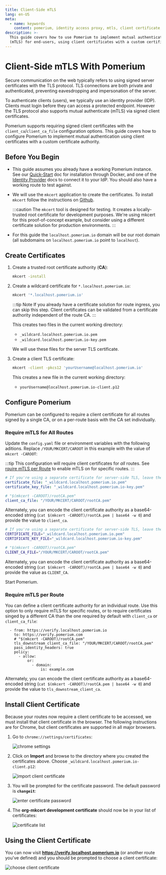 ```yaml
---
title: Client-Side mTLS
lang: en-US
meta:
  - name: keywords
    content: pomerium, identity access proxy, mtls, client certificate, mutual authentication
description: >-
  This guide covers how to use Pomerium to implement mutual authentication
  (mTLS) for end-users, using client certificates with a custom certificate authority.
---
```



# Client-Side mTLS With Pomerium

Secure communication on the web typically refers to using signed server certificates with the TLS protocol. TLS connections are both private and authenticated, preventing eavesdropping and impersonation of the server.

To authenticate clients (users), we typically use an identity provider (IDP). Clients must login before they can access a protected endpoint. However the TLS protocol also supports mutual authenticate (mTLS) via signed client certificates.

Pomerium supports requiring signed client certificates with the `client_ca`/`client_ca_file` configuration options. This guide covers how to configure Pomerium to implement mutual authentication using client certificates with a custom certificate authority.

## Before You Begin

- This guide assumes you already have a working Pomerium instance. See our [Quick-Start] doc for installation through Docker, and one of the [Identity Provider] docs to connect it to your IdP. You should also have a working route to test against.

- We will use the `mkcert` application to create the certificates. To install `mkcert` follow the instructions on [Github](https://github.com/FiloSottile/mkcert#installation).

    :::caution
    The `mkcert` tool is designed for testing. It creates a locally-trusted root certificate for development purposes. We're using mkcert for this proof-of-concept example, but consider using a different certificate solution for production environments.
    :::

- For this guide the `localhost.pomerium.io` domain will be our root domain (all subdomains on `localhost.pomerium.io` point to `localhost`).

## Create Certificates

1. Create a trusted root certificate authority (**CA**):

    ```bash
    mkcert -install
    ```

1. Create a wildcard certificate for `*.localhost.pomerium.io`:

    ```bash
    mkcert '*.localhost.pomerium.io'
    ```

    :::tip Note
    If you already have a certificate solution for route ingress, you can skip this step. Client certificates can be validated from a certificate authority independent of the route CA.
    :::

    This creates two files in the current working directory:

    - `_wildcard.localhost.pomerium.io.pem`
    - `_wildcard.localhost.pomerium.io-key.pem`

    We will use these files for the server TLS certificate.

1. Create a client TLS certificate:

    ```bash
    mkcert -client -pkcs12 'yourUsername@localhost.pomerium.io'
    ```

    This creates a new file in the current working directory:

    - `yourUsername@localhost.pomerium.io-client.p12`

## Configure Pomerium

Pomerium can be configured to require a client certificate for all routes signed by a single CA, or on a per-route basis with the CA set individually.

### Require mTLS for All Routes

Update the `config.yaml` file or environment variables with the following aditions. Replace `/YOUR/MKCERT/CAROOT` in this example with the value of `mkcert -CAROOT`:

:::tip
This configuration will require client certificates for _all_ routes. See [rquire mTLS per Route](#require-mtls-per-route) to enable mTLS on for specific routes.
:::

<Tabs>
<TabItem value="config.yaml" label="config.yaml">


```yaml
# If you're using a separate certificate for server-side TLS, leave these keys unchanged.
certificate_file: "_wildcard.localhost.pomerium.io.pem"
certificate_key_file: "_wildcard.localhost.pomerium.io-key.pem"

# "$(mkcert -CAROOT)/rootCA.pem"
client_ca_file: "/YOUR/MKCERT/CAROOT/rootCA.pem"
```

Alternately, you can encode the client certificate authority as a base64-encoded string (`cat $(mkcert -CAROOT)/rootCA.pem | base64 -w 0`) and provide the value to `client_ca`.

</TabItem>
<TabItem value="Environment Variables" label="Environment Variables">

```bash
# If you're using a separate certificate for server-side TLS, leave these variables unchanged.
CERTIFICATE_FILE="_wildcard.localhost.pomerium.io.pem"
CERTIFICATE_KEY_FILE="_wildcard.localhost.pomerium.io-key.pem"

# "$(mkcert -CAROOT)/rootCA.pem"
CLIENT_CA_FILE="/YOUR/MKCERT/CAROOT/rootCA.pem"
```

Alternately, you can encode the client certificate authority as a base64-encoded string (`cat $(mkcert -CAROOT)/rootCA.pem | base64 -w 0`) and provide the value as `CLIENT_CA`.

</TabItem>
</Tabs>

Start Pomerium.

### Require mTLS per Route

You can define a client certificate authority for an individual route. Use this option to only require mTLS for specific routes, or to require certificates singed by a different CA than the one required by default with `client_ca` or `client_ca_file`:

```yaml{3-4}
  - from: https://verify.localhost.pomerium.io
    to: https://verify.pomerium.com
    # "$(mkcert -CAROOT)/rootCA.pem"
    tls_downstream_client_ca_file: "/YOUR/MKCERT/CAROOT/rootCA.pem"
    pass_identity_headers: true
    policy:
      - allow:
          or:
            - domain:
                is: example.com
```

Alternately, you can encode the client certificate authority as a base64-encoded string (`cat $(mkcert -CAROOT)/rootCA.pem | base64 -w 0`) and provide the value to `tls_downstream_client_ca`.

## Install Client Certificate

Because your routes now require a client certificate to be accessed, we must install that client certificate in the browser. The following instructions are for Chrome, but client certificates are supported in all major browsers.

1. Go to `chrome://settings/certificates`:

    ![chrome settings](img/mtls/01-chrome-settings-certificates.png)

1. Click on **Import** and browse to the directory where you created the certificates above. Choose `_wildcard.localhost.pomerium.io-client.p12`:

    ![import client certificate](img/mtls/02-import-client-certificate.png)

1. You will be prompted for the certificate password. The default password is **`changeit`**:

    ![enter certificate password](img/mtls/03-enter-certificate-password.png)

1. The **org-mkcert development certificate** should now be in your list of certificates:

    ![certificate list](img/mtls/04-certificate-list.png)

## Using the Client Certificate

You can now visit **<https://verify.localhost.pomerium.io>** (or another route you've defined) and you should be prompted to choose a client certificate:

![choose client certificate](img/mtls/05-select-client-certificate.png)

[Quick-Start]: /docs/install/quickstart
[Identity Provider]: /docs/identity-providers

